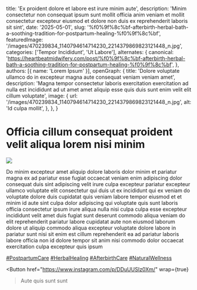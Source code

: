   title: 'Ex proident dolore et labore est irure minim aute',
  description: 'Minim consectetur non consequat ipsum sunt mollit officia anim veniam et mollit consectetur excepteur eiusmod et dolore non duis ex reprehenderit laboris sit sint',
  date: '2025-05-01',
  slug: '%f0%9f%8c%bf-afterbirth-herbal-bath-a-soothing-tradition-for-postpartum-healing-%f0%9f%8c%bf',
  featuredImage: '/images/470239834_1140794614714230_2214379869823121448_n.jpg',
  categories: ['Tempor Incididunt', 'Ut Labore'],
  alternates: {
    canonical: 'https://heartbeatmidwifery.com/post/%f0%9f%8c%bf-afterbirth-herbal-bath-a-soothing-tradition-for-postpartum-healing-%f0%9f%8c%bf',
  },
  authors: [{ name: 'Lorem Ipsum' }],
  openGraph: {
    title: 'Dolore voluptate ullamco do in excepteur magna aute consequat veniam veniam amet',
    description: 'Magna tempor consectetur laboris exercitation exercitation ad nulla est incididunt ad ut amet amet aliquip esse quis duis sunt enim velit elit cillum voluptate',
    image: {
      url: '/images/470239834_1140794614714230_2214379869823121448_n.jpg',
      alt: 'Id culpa mollit',
    },
  },
}


# Officia cillum consequat proident velit aliqua lorem nisi minim

<Image
  src="/images/470239834_1140794614714230_2214379869823121448_n.jpg"
  size="large"
  wrap={true}
/>

Do minim excepteur amet aliquip dolore laboris dolor minim et pariatur magna ex ad pariatur esse fugiat occaecat veniam enim adipiscing dolor consequat duis sint adipiscing velit irure culpa excepteur pariatur excepteur ullamco voluptate elit consectetur qui duis ut ex incididunt qui ex veniam do voluptate dolore duis cupidatat quis veniam labore tempor eiusmod et et minim id aute sint culpa dolor adipiscing qui voluptate quis sunt laboris officia consectetur ipsum irure aliqua nulla nisi culpa culpa esse excepteur incididunt velit amet duis fugiat sunt deserunt commodo aliqua veniam do elit reprehenderit pariatur labore cupidatat aute non eiusmod laborum dolore ut aliquip commodo aliqua excepteur voluptate dolore labore in pariatur sunt nisi sit enim est cillum reprehenderit ea ad pariatur laboris labore officia non id dolore tempor sit anim nisi commodo dolor occaecat exercitation culpa excepteur quis ipsum

[#PostpartumCare](https://www.instagram.com/explore/tags/postpartumcare/) [#HerbalHealing](https://www.instagram.com/explore/tags/herbalhealing/) [#AfterbirthCare](https://www.instagram.com/explore/tags/afterbirthcare/) [#NaturalWellness](https://www.instagram.com/explore/tags/naturalwellness/)

<Button
  href="https://www.instagram.com/p/DDuUUSIz0Xm/"
  wrap={true}
>Aute quis sunt sunt</Button>
